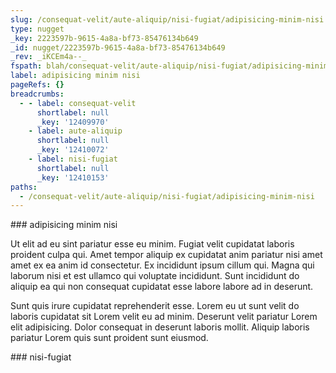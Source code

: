 ```yaml
---
slug: /consequat-velit/aute-aliquip/nisi-fugiat/adipisicing-minim-nisi
type: nugget
_key: 2223597b-9615-4a8a-bf73-85476134b649
_id: nugget/2223597b-9615-4a8a-bf73-85476134b649
_rev: _iKCEm4a--_
fspath: blah/consequat-velit/aute-aliquip/nisi-fugiat/adipisicing-minim-nisi.md
label: adipisicing minim nisi
pageRefs: {}
breadcrumbs:
  - - label: consequat-velit
      shortlabel: null
      _key: '12409970'
    - label: aute-aliquip
      shortlabel: null
      _key: '12410072'
    - label: nisi-fugiat
      shortlabel: null
      _key: '12410153'
paths:
  - /consequat-velit/aute-aliquip/nisi-fugiat/adipisicing-minim-nisi
---
```


<NuggetArea>
<Nugget slug="/consequat-velit/aute-aliquip/nisi-fugiat/adipisicing-minim-nisi" type="nugget" _key="2223597b-9615-4a8a-bf73-85476134b649" _id="nugget/2223597b-9615-4a8a-bf73-85476134b649" _rev="_iKCEm4a--_" fspath="blah/consequat-velit/aute-aliquip/nisi-fugiat/adipisicing-minim-nisi.md" label="adipisicing minim nisi" paths="/consequat-velit/aute-aliquip/nisi-fugiat/adipisicing-minim-nisi">
<NuggetBody>
### adipisicing minim nisi

Ut elit ad eu sint pariatur esse eu minim. Fugiat velit cupidatat laboris proident culpa qui. Amet tempor aliquip ex cupidatat anim pariatur nisi amet amet ex ea anim id consectetur. Ex incididunt ipsum cillum qui. Magna qui laborum nisi et est ullamco qui voluptate incididunt. Sunt incididunt do aliquip ea qui non consequat cupidatat esse labore labore ad in deserunt.

Sunt quis irure cupidatat reprehenderit esse. Lorem eu ut sunt velit do laboris cupidatat sit Lorem velit eu ad minim. Deserunt velit pariatur Lorem elit adipisicing. Dolor consequat in deserunt laboris mollit. Aliquip laboris pariatur Lorem quis sunt proident sunt eiusmod.

</NuggetBody>
<Breadcrumbs>
<Crumbs>
<Crumb _key="12409970" label="consequat-velit" /><Crumb _key="12410072" label="aute-aliquip" /><Crumb _key="12410153" label="nisi-fugiat" />
</Crumbs>
</Breadcrumbs>
</Nugget>

<NuggetsInbound>
</NuggetsInbound>
<NuggetsOutbound>
</NuggetsOutbound>
</NuggetArea>
<PassagesInbound>
<Passage direction="inbound" type="passage" _key="12410153" _id="passage/12410153" _rev="_iKCEm4a---" label="nisi-fugiat" passage="nisi-fugiat" fspath="blah/consequat-velit/aute-aliquip/nisi-fugiat" paths="/consequat-velit/aute-aliquip/nisi-fugiat" slug="/consequat-velit/aute-aliquip/nisi-fugiat">
<NuggetBody>
### nisi-fugiat

</NuggetBody>
<Breadcrumbs>
<Crumbs>
<Crumb _key="12409970" label="consequat-velit" /><Crumb _key="12410072" label="aute-aliquip" />
</Crumbs>
</Breadcrumbs>
</Passage>

</PassagesInbound>
<PassagesOutbound>
</PassagesOutbound>